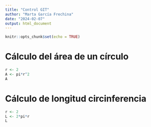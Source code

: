 ```yaml
---
title: "Control GIT"
author: "Marta García Frechina"
date: "2024-02-07"
output: html_document
---
```


```r
knitr::opts_chunk$set(echo = TRUE)
```

# Cálculo del área de un círculo

```r
r <- 2
A <- pi*r^2
A
```
# Cálculo de longitud circinferencia

```r
r <- 2
L <- 2*pi*r
L
```

